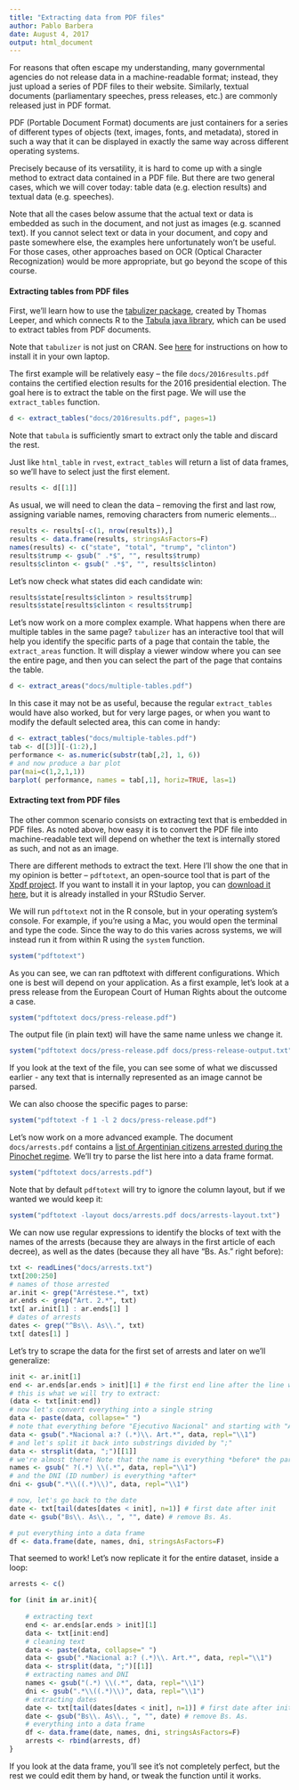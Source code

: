```yaml
---
title: "Extracting data from PDF files"
author: Pablo Barbera
date: August 4, 2017
output: html_document
---
```


For reasons that often escape my understanding, many governmental agencies do not release data in a machine-readable format; instead, they just upload a series of PDF files to their website. Similarly, textual documents (parliamentary speeches, press releases, etc.) are commonly released just in PDF format.

PDF (Portable Document Format) documents are just containers for a series of different types of objects (text, images, fonts, and metadata), stored in such a way that it can be displayed in exactly the same way across different operating systems.

Precisely because of its versatility, it is hard to come up with a single method to extract data contained in a PDF file. But there are two general cases, which we will cover today: table data (e.g. election results) and textual data (e.g. speeches). 

Note that all the cases below assume that the actual text or data is embedded as such in the document, and not just as images (e.g. scanned text). If you cannot select text or data in your document, and copy and paste somewhere else, the examples here unfortunately won't be useful. For those cases, other approaches based on OCR (Optical Character Recognization) would be more appropriate, but go beyond the scope of this course.

#### Extracting tables from PDF files

First, we'll learn how to use the [tabulizer package](https://github.com/ropensci/tabulizer), created by Thomas Leeper, and which connects R to the [Tabula java library](https://github.com/tabulapdf/tabula), which can be used to extract tables from PDF documents.

Note that `tabulizer` is not just on CRAN. See [here](https://github.com/ropensci/tabulizer#installation) for instructions on how to install it in your own laptop.

The first example will be relatively easy -- the file `docs/2016results.pdf` contains the certified election results for the 2016 presidential election. The goal here is to extract the table on the first page. We will use the `extract_tables` function.

```r
d <- extract_tables("docs/2016results.pdf", pages=1)
```

Note that `tabula` is sufficiently smart to extract only the table and discard the rest.

Just like `html_table` in `rvest`, `extract_tables` will return a list of data frames, so we'll have to select just the first element.

```r
results <- d[[1]]
```

As usual, we will need to clean the data -- removing the first and last row, assigning variable names, removing characters from numeric elements...

```r
results <- results[-c(1, nrow(results)),]
results <- data.frame(results, stringsAsFactors=F)
names(results) <- c("state", "total", "trump", "clinton")
results$trump <- gsub(" .*$", "", results$trump)
results$clinton <- gsub(" .*$", "", results$clinton)
```

Let's now check what states did each candidate win:

```r
results$state[results$clinton > results$trump]
results$state[results$clinton < results$trump]
```

Let's now work on a more complex example. What happens when there are multiple tables in the same page? `tabulizer` has an interactive tool that will help you identify the specific parts of a page that contain the table, the `extract_areas` function. It will display a viewer window where you can see the entire page, and then you can select the part of the page that contains the table.

```r
d <- extract_areas("docs/multiple-tables.pdf")
```

In this case it may not be as useful, because the regular `extract_tables` would have also worked, but for very large pages, or when you want to modify the default selected area, this can come in handy:

```r
d <- extract_tables("docs/multiple-tables.pdf")
tab <- d[[3]][-(1:2),]
performance <- as.numeric(substr(tab[,2], 1, 6))
# and now produce a bar plot
par(mai=c(1,2,1,1))
barplot( performance, names = tab[,1], horiz=TRUE, las=1)

```

#### Extracting text from PDF files

The other common scenario consists on extracting text that is embedded in PDF files. As noted above, how easy it is to convert the PDF file into machine-readable text will depend on whether the text is internally stored as such, and not as an image.

There are different methods to extract the text. Here I'll show the one that in my opinion is better -- `pdftotext`, an open-source tool that is part of the [Xpdf project](http://www.foolabs.com/xpdf/about.html). If you want to install it in your laptop, you can [download it here](http://www.foolabs.com/xpdf/download.html), but it is already installed in your RStudio Server.

We will run `pdftotext` not in the R console, but in your operating system's console. For example, if you're using a Mac, you would open the terminal and type the code. Since the way to do this varies across systems, we will instead run it from within R using the `system` function.

```r
system("pdftotext")
```

As you can see, we can ran pdftotext with different configurations. Which one is best will depend on your application. As a first example, let's look at a press release from the European Court of Human Rights about the outcome a case.

```r
system("pdftotext docs/press-release.pdf")
```

The output file (in plain text) will have the same name unless we change it.

```r
system("pdftotext docs/press-release.pdf docs/press-release-output.txt")
```

If you look at the text of the file, you can see some of what we discussed earlier - any text that is internally represented as an image cannot be parsed.

We can also choose the specific pages to parse:

```r
system("pdftotext -f 1 -l 2 docs/press-release.pdf")
```

Let's now work on a more advanced example. The document `docs/arrests.pdf` contains a [list of Argentinian citizens arrested during the Pinochet regime](http://ftp2.errepar.com/bo/2013/04/SUPLE_17-04-2013.pdf). We'll try to parse the list here into a data frame format.

```r
system("pdftotext docs/arrests.pdf")
```

Note that by default `pdftotext` will try to ignore the column layout, but if we wanted we would keep it:

```r
system("pdftotext -layout docs/arrests.pdf docs/arrests-layout.txt")
```

We can now use regular expressions to identify the blocks of text with the names of the arrests (because they are always in the first article of each decree), as well as the dates (because they all have "Bs. As." right before):

```r
txt <- readLines("docs/arrests.txt")
txt[200:250]
# names of those arrested
ar.init <- grep("Arréstese.*", txt)
ar.ends <- grep("Art. 2.*", txt)
txt[ ar.init[1] : ar.ends[1] ]
# dates of arrests
dates <- grep("^Bs\\. As\\.", txt)
txt[ dates[1] ]
```

Let's try to scrape the data for the first set of arrests and later on we'll generalize:

```r
init <- ar.init[1]
end <- ar.ends[ar.ends > init][1] # the first end line after the line we just chose
# this is what we will try to extract:
(data <- txt[init:end])
# now let's convert everything into a single string
data <- paste(data, collapse=" ")
# note that everything before "Ejecutivo Nacional" and starting with "Art. 2" is useless
data <- gsub(".*Nacional a:? (.*)\\. Art.*", data, repl="\\1")
# and let's split it back into substrings divided by ";"
data <- strsplit(data, ";")[[1]]
# we're almost there! Note that the name is everything *before* the parenthesis
names <- gsub(" ?(.*) \\(.*", data, repl="\\1")
# and the DNI (ID number) is everything *after*
dni <- gsub(".*\\((.*)\\)", data, repl="\\1")

# now, let's go back to the date
date <- txt[tail(dates[dates < init], n=1)] # first date after init
date <- gsub("Bs\\. As\\., ", "", date) # remove Bs. As.

# put everything into a data frame
df <- data.frame(date, names, dni, stringsAsFactors=F)

```

That seemed to work! Let's now replicate it for the entire dataset, inside a loop:

```r
arrests <- c()

for (init in ar.init){
	
	# extracting text
	end <- ar.ends[ar.ends > init][1]
	data <- txt[init:end]
	# cleaning text
	data <- paste(data, collapse=" ")
	data <- gsub(".*Nacional a:? (.*)\\. Art.*", data, repl="\\1")
	data <- strsplit(data, ";")[[1]]
	# extracting names and DNI
	names <- gsub("(.*) \\(.*", data, repl="\\1")
	dni <- gsub(".*\\((.*)\\)", data, repl="\\1")
	# extracting dates
	date <- txt[tail(dates[dates < init], n=1)] # first date after init
	date <- gsub("Bs\\. As\\., ", "", date) # remove Bs. As.
	# everything into a data frame
	df <- data.frame(date, names, dni, stringsAsFactors=F)
	arrests <- rbind(arrests, df)
}
```

If you look at the data frame, you'll see it's not completely perfect, but the rest we could edit them by hand, or tweak the function until it works.





